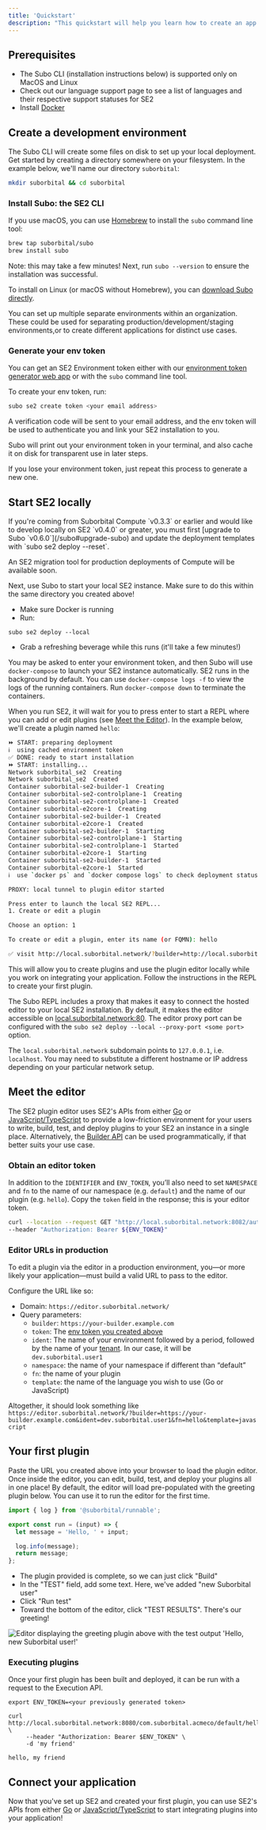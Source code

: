 ```yaml
---
title: 'Quickstart'
description: "This quickstart will help you learn how to create an app plugin using SE2. It will also introduce some of SE2's key features to manage development environments and user access, and the plugin editor."
---
```


## Prerequisites

- The Subo CLI (installation instructions below) is supported only on MacOS and Linux
- Check out our language support page to see a list of languages and their respective support statuses for SE2
- Install [Docker](https://docs.docker.com)

## Create a development environment[](#create-a-development-environment 'Direct link to heading')

The Subo CLI will create some files on disk to set up your local deployment. Get started by creating a directory somewhere on your filesystem. In the example below, we'll name our directory `suborbital`:

```bash
mkdir suborbital && cd suborbital
```

### Install Subo: the SE2 CLI

If you use macOS, you can use [Homebrew](https://brew.sh) to install the `subo` command line tool:

```bash
brew tap suborbital/subo
brew install subo
```

Note: this may take a few minutes! Next, run `subo --version` to ensure the installation was successful.

To install on Linux (or macOS without Homebrew), you can [download Subo directly](https://github.com/suborbital/subo/releases).

You can set up multiple separate environments within an organization. These could be used for separating production/development/staging environments,or to create different applications for distinct use cases.

### Generate your env token[](#generate-your-env-token 'Direct link to heading')

You can get an SE2 Environment token either with our [environment token generator web app](https://suborbital.network/) or with the `subo` command line tool.

To create your env token, run:

```bash
subo se2 create token <your email address>

```

A verification code will be sent to your email address, and the env token will be used to authenticate you and link your SE2 installation to you.

<Tip>
  Subo will print out your environment token in your terminal, and also cache it
  on disk for transparent use in later steps.
</Tip>

If you lose your environment token, just repeat this process to generate a new one.

## Start SE2 locally

<Warning>
If you're coming from Suborbital Compute `v0.3.3` or earlier and would like to develop locally on SE2 `v0.4.0` or greater, you must first [upgrade to Subo `v0.6.0`](/subo#upgrade-subo) and update the deployment templates with `subo se2 deploy --reset`.

An SE2 migration tool for production deployments of Compute will be available soon.

</Warning>

Next, use Subo to start your local SE2 instance. Make sure to do this within the same directory you created above!

- Make sure Docker is running
- Run:

```
subo se2 deploy --local
```

- Grab a refreshing beverage while this runs (it'll take a few minutes!)

You may be asked to enter your environment token, and then Subo will use `docker-compose` to launch your SE2 instance automatically. SE2 runs in the background by default. You can use `docker-compose logs -f` to view the logs of the running containers. Run `docker-compose down` to terminate the containers.

When you run SE2, it will wait for you to press enter to start a REPL where you can add or edit plugins (see [Meet the Editor](/quickstart#meet-the-editor)). In the example below, we'll create a plugin named `hello`:

```bash
⏩ START: preparing deployment
ℹ️  using cached environment token
✅ DONE: ready to start installation
⏩ START: installing...
Network suborbital_se2  Creating
Network suborbital_se2  Created
Container suborbital-se2-builder-1  Creating
Container suborbital-se2-controlplane-1  Creating
Container suborbital-se2-controlplane-1  Created
Container suborbital-e2core-1  Creating
Container suborbital-se2-builder-1  Created
Container suborbital-e2core-1  Created
Container suborbital-se2-builder-1  Starting
Container suborbital-se2-controlplane-1  Starting
Container suborbital-se2-controlplane-1  Started
Container suborbital-e2core-1  Starting
Container suborbital-se2-builder-1  Started
Container suborbital-e2core-1  Started
ℹ️  use `docker ps` and `docker compose logs` to check deployment status

PROXY: local tunnel to plugin editor started

Press enter to launch the local SE2 REPL...
1. Create or edit a plugin

Choose an option: 1

To create or edit a plugin, enter its name (or FQMN): hello

✅ visit http://local.suborbital.network/?builder=http://local.suborbital.network:8082&token=0PYjmlH10jjjIL2NUOXzAfCA&ident=com.suborbital.acmeco&namespace=default&fn=hello to access the editor
```

This will allow you to create plugins and use the plugin editor locally while you work on integrating your application. Follow the instructions in the REPL to create your first plugin.

The Subo REPL includes a proxy that makes it easy to connect the hosted editor to your local SE2 installation. By default, it makes the editor accessible on [local.suborbital.network:80](http://local.suborbital.network:80/). The editor proxy port can be configured with the `subo se2 deploy --local --proxy-port <some port>` option.

The `local.suborbital.network` subdomain points to `127.0.0.1`, i.e. `localhost`. You may need to substitute a different hostname or IP address depending on your particular network setup.

## Meet the editor

The SE2 plugin editor uses SE2's APIs from either [Go](/how-to/se2-go) or [JavaScript/TypeScript](/how-to/se2-js) to provide a low-friction environment for your users to write, build, test, and deploy plugins to your SE2 an instance in a single place. Alternatively, the [Builder API](https://reference.suborbital.dev/) can be used programmatically, if that better suits your use case.

### Obtain an editor token[](#obtain-an-editor-token 'Direct link to heading')

In addition to the `IDENTIFIER` and `ENV_TOKEN`, you’ll also need to set `NAMESPACE` and `fn` to the name of our namespace (e.g. `default`) and the name of our plugin (e.g. `hello`). Copy the `token` field in the response; this is your editor token.

```bash
curl --location --request GET "http://local.suborbital.network:8082/auth/v2/access/${IDENTIFIER}/${NAMESPACE}/${EXT}" \
--header "Authorization: Bearer ${ENV_TOKEN}"
```

### Editor URLs in production[](#editor-urls-in-production 'Direct link to heading')

To edit a plugin via the editor in a production environment, you—or more likely your application—must build a valid URL to pass to the editor.

Configure the URL like so:

- Domain: `https://editor.suborbital.network/`
- Query parameters:
  - `builder`: `https://your-builder.example.com`
  - `token`: The [env token you created above](#create-a-development-environment)
  - `ident`: The name of your environment followed by a period, followed by the name of your [tenant](/reference/glossary). In our case, it will be `dev.suborbital.user1`
  - `namespace`: the name of your namespace if different than “default”
  - `fn`: the name of your plugin
  - `template`: the name of the language you wish to use (Go or JavaScript)

Altogether, it should look something like `https://editor.suborbital.network/?builder=https://your-builder.example.com&ident=dev.suborbital.user1&fn=hello&template=javascript`

## Your first plugin[](#your-first-plugin 'Direct link to heading')

Paste the URL you created above into your browser to load the plugin editor. Once inside the editor, you can edit, build, test, and deploy your plugins all in one place! By default, the editor will load pre-populated with the greeting plugin below. You can use it to run the editor for the first time.

```javascript
import { log } from '@suborbital/runnable';

export const run = (input) => {
  let message = 'Hello, ' + input;

  log.info(message);
  return message;
};
```

- The plugin provided is complete, so we can just click "Build"
- In the "TEST" field, add some text. Here, we've added "new Suborbital user"
- Click "Run test"
- Toward the bottom of the editor, click "TEST RESULTS". There's our greeting!

![Editor displaying the greeting plugin above with the test output 'Hello, new Suborbital user!'](/images/editor-screen-35b2739bd6f6940c24601e08ffa3f8fa.png)

### Executing plugins[](#executing-plugins 'Direct link to heading')

Once your first plugin has been built and deployed, it can be run with a request to the Execution API.

```
export ENV_TOKEN=<your previously generated token>

curl http://local.suborbital.network:8080/com.suborbital.acmeco/default/hello/v1.0.0 \
     --header "Authorization: Bearer $ENV_TOKEN" \
     -d 'my friend'

hello, my friend
```

## Connect your application[](#connect-your-application 'Direct link to heading')

Now that you've set up SE2 and created your first plugin, you can use SE2's APIs from either [Go](/how-to/se2-go) or [JavaScript/TypeScript](/how-to/se2-js) to start integrating plugins into your application!
